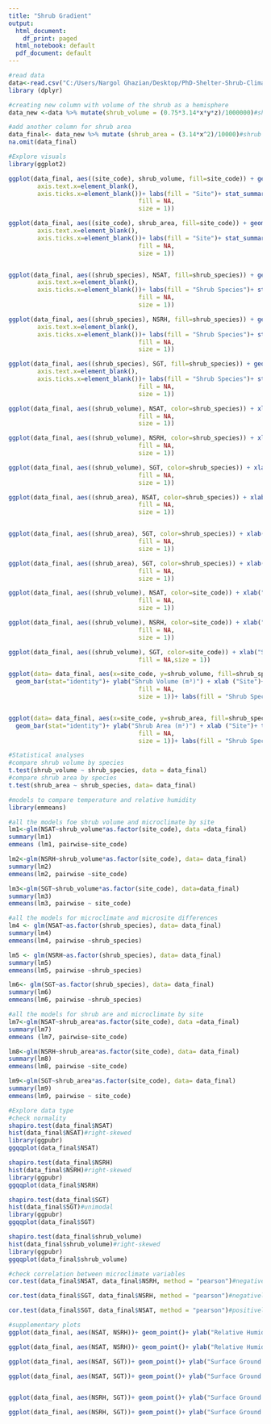 ```yaml
---
title: "Shrub Gradient"
output:
  html_document:
    df_print: paged
  html_notebook: default
  pdf_document: default
---
```



```r
#read data
data<-read.csv("C:/Users/Nargol Ghazian/Desktop/PhD-Shelter-Shrub-Climate/shrub gradient/data.csv")
library (dplyr)

#creating new column with volume of the shrub as a hemisphere
data_new <-data %>% mutate(shrub_volume = (0.75*3.14*x*y*z)/1000000)#shrub volume as m^3

#add another column for shrub area
data_final<- data_new %>% mutate (shrub_area = (3.14*x^2)/10000)#shrub area as m^2
na.omit(data_final)

```


```r
#Explore visuals 
library(ggplot2)

ggplot(data_final, aes((site_code), shrub_volume, fill=site_code)) + geom_boxplot() + xlab("Site") + ylab ("Shrub Volume (m³)")+ theme_classic()+ theme(axis.text=element_text(size=12))+theme(axis.text.x = element_text(angle = 90))+theme(axis.title.x=element_blank(),
        axis.text.x=element_blank(),
        axis.ticks.x=element_blank())+ labs(fill = "Site")+ stat_summary(fun.y=mean, colour="black", geom="point", shape=18, size=3,show_guide = FALSE)+ theme(panel.border = element_rect(color = "black",
                                    fill = NA,
                                    size = 1))

ggplot(data_final, aes((site_code), shrub_area, fill=site_code)) + geom_boxplot() + xlab("Site") + ylab ("Shrub Area (m²)")+ theme_classic()+ theme(axis.text=element_text(size=12))+theme(axis.text.x = element_text(angle = 90))+theme(axis.title.x=element_blank(),
        axis.text.x=element_blank(),
        axis.ticks.x=element_blank())+ labs(fill = "Site")+ stat_summary(fun.y=mean, colour="black", geom="point", shape=18, size=3,show_guide = FALSE)+ theme(panel.border = element_rect(color = "black",
                                    fill = NA,
                                    size = 1))


ggplot(data_final, aes((shrub_species), NSAT, fill=shrub_species)) + geom_boxplot() + xlab("Shrub Species") + ylab ("Near Surface Air Temperature (°C)")+ theme_classic()+ theme(axis.text=element_text(size=12))+theme(axis.text.x = element_text(angle = 90))+theme(axis.title.x=element_blank(),
        axis.text.x=element_blank(),
        axis.ticks.x=element_blank())+ labs(fill = "Shrub Species")+ stat_summary(fun.y=mean, colour="black", geom="point", shape=18, size=3,show_guide = FALSE)+ theme(panel.border = element_rect(color = "black",
                                    fill = NA,
                                    size = 1))

ggplot(data_final, aes((shrub_species), NSRH, fill=shrub_species)) + geom_boxplot() + xlab("Shrub Species") + ylab ("Near Surface Relative Humidity(%)")+ theme_classic()+ theme(axis.text=element_text(size=12))+theme(axis.text.x = element_text(angle = 90))+theme(axis.title.x=element_blank(),
        axis.text.x=element_blank(),
        axis.ticks.x=element_blank())+ labs(fill = "Shrub Species")+ stat_summary(fun.y=mean, colour="black", geom="point", shape=18, size=3,show_guide = FALSE)+ theme(panel.border = element_rect(color = "black",
                                    fill = NA,
                                    size = 1))

ggplot(data_final, aes((shrub_species), SGT, fill=shrub_species)) + geom_boxplot() + xlab("Shrub Species") + ylab ("Surface Ground Temperature (°C)")+ theme_classic()+ theme(axis.text=element_text(size=12))+theme(axis.text.x = element_text(angle = 90))+theme(axis.title.x=element_blank(),
        axis.text.x=element_blank(),
        axis.ticks.x=element_blank())+ labs(fill = "Shrub Species")+ stat_summary(fun.y=mean, colour="black", geom="point", shape=18, size=3,show_guide = FALSE)+ theme(panel.border = element_rect(color = "black",
                                    fill = NA,
                                    size = 1))

ggplot(data_final, aes((shrub_volume), NSAT, color=shrub_species)) + xlab("Shrub Volume (m³)") + ylab ("Near Surface Air Temperature(°C)")+ theme_classic()+ theme(axis.text=element_text(size=12))+  stat_smooth(method = "lm", formula = y ~ x)+ stat_summary(fun.y=mean, geom="point", size=2, aes(shape = shrub_species))+ labs(color="Shrub Species", shape= "Shrub Species")+ theme(panel.border = element_rect(color = "black",
                                    fill = NA,
                                    size = 1))

ggplot(data_final, aes((shrub_volume), NSRH, color=shrub_species)) + xlab("Shrub Volume (m³)") + ylab ("Near Surface Relative Humidity (%)")+ theme_classic()+ theme(axis.text=element_text(size=12))+  stat_smooth(method = "lm", formula = y ~ x)+ stat_summary(fun.y=mean, geom="point", size=2, aes(shape = shrub_species))+ labs(color="Shrub Species", shape= "Shrub Species")+ theme(panel.border = element_rect(color = "black",
                                    fill = NA,
                                    size = 1))

ggplot(data_final, aes((shrub_volume), SGT, color=shrub_species)) + xlab("Shrub Volume (m³)") + ylab ("surface Ground Temperature (°C)")+ theme_classic()+ theme(axis.text=element_text(size=12))+  stat_smooth(method = "lm", formula = y ~ x)+ stat_summary(fun.y=mean, geom="point", size=2, aes(shape = shrub_species))+ labs(color="Shrub Species", shape= "Shrub Species")+ theme(panel.border = element_rect(color = "black",
                                    fill = NA,
                                    size = 1))

ggplot(data_final, aes((shrub_area), NSAT, color=shrub_species)) + xlab("Shrub Area (m²)") + ylab ("Near Surface Relative Humidity (%)")+ theme_classic()+ theme(axis.text=element_text(size=12))+  stat_smooth(method = "lm", formula = y ~ x)+ stat_summary(fun.y=mean, geom="point", size=2, aes(shape = shrub_species))+ labs(color="Shrub Species", shape= "Shrub Species")+ theme(panel.border = element_rect(color = "black",
                                    fill = NA,
                                    size = 1))


ggplot(data_final, aes((shrub_area), SGT, color=shrub_species)) + xlab("Shrub Area (m²)") + ylab ("Near Surface Relative Humidity (%)")+ theme_classic()+ theme(axis.text=element_text(size=12))+  stat_smooth(method = "lm", formula = y ~ x)+ stat_summary(fun.y=mean, geom="point", size=2, aes(shape = shrub_species))+ labs(color="Shrub Species", shape= "Shrub Species")+ theme(panel.border = element_rect(color = "black",
                                    fill = NA,
                                    size = 1))

ggplot(data_final, aes((shrub_area), SGT, color=shrub_species)) + xlab("Shrub Area (m²)") + ylab ("Surace Ground Temperature (°C)")+ theme_classic()+ theme(axis.text=element_text(size=12))+  stat_smooth(method = "lm", formula = y ~ x)+ stat_summary(fun.y=mean, geom="point", size=2, aes(shape = shrub_species))+ labs(color="Shrub Species", shape= "Shrub Species")+ theme(panel.border = element_rect(color = "black",
                                    fill = NA,
                                    size = 1))

ggplot(data_final, aes((shrub_volume), NSAT, color=site_code)) + xlab("Shrub Volume (m³)") + ylab ("Near Surface Air Temperature(°C)")+ theme_classic()+ theme(axis.text=element_text(size=12))+  stat_smooth(method = "lm", formula = y ~ x)+ stat_summary(fun.y=mean, geom="point", size=2, aes(shape = site_code))+ labs(color="Site", shape= "Site")+ theme(panel.border = element_rect(color = "black",
                                    fill = NA,
                                    size = 1))

ggplot(data_final, aes((shrub_volume), NSRH, color=site_code)) + xlab("Shrub Volume (m³)") + ylab ("Near Surface Relative Humidity (%)")+ theme_classic()+ theme(axis.text=element_text(size=12))+  stat_smooth(method = "lm", formula = y ~ x)+ stat_summary(fun.y=mean, geom="point", size=2, aes(shape = site_code))+ labs(color="Site", shape= "Site")+ theme(panel.border = element_rect(color = "black",
                                    fill = NA,
                                    size = 1))

ggplot(data_final, aes((shrub_volume), SGT, color=site_code)) + xlab("Shrub Volume (m³)") + ylab ("Surface Ground Temperature (°C)")+ theme_classic()+ theme(axis.text=element_text(size=12))+  stat_smooth(method = "lm", formula = y ~ x)+ stat_summary(fun.y=mean, geom="point", size=2, aes(shape = site_code))+ labs(color="Site", shape= "Site")+ theme(panel.border = element_rect(color = "black",
                                    fill = NA,size = 1))

ggplot(data= data_final, aes(x=site_code, y=shrub_volume, fill=shrub_species)) +
  geom_bar(stat="identity")+ ylab("Shrub Volume (m³)") + xlab ("Site")+ theme_classic()+ theme(panel.border = element_rect(color = "black",
                                    fill = NA,
                                    size = 1))+ labs(fill = "Shrub Species")+theme(axis.text.x = element_text(angle = 90, vjust = 0.5, hjust=1))


ggplot(data= data_final, aes(x=site_code, y=shrub_area, fill=shrub_species)) +
  geom_bar(stat="identity")+ ylab("Shrub Area (m²)") + xlab ("Site")+ theme_classic()+ theme(panel.border = element_rect(color = "black",
                                    fill = NA,
                                    size = 1))+ labs(fill = "Shrub Species")+theme(axis.text.x = element_text(angle = 90, vjust = 0.5, hjust=1))

```




```r
#Statistical analyses
#compare shrub volume by species 
t.test(shrub_volume ~ shrub_species, data = data_final)
#compare shrub area by species 
t.test(shrub_area ~ shrub_species, data= data_final)

#models to compare temperature and relative humidity
library(emmeans)

#all the models foe shrub volume and microclimate by site
lm1<-glm(NSAT~shrub_volume*as.factor(site_code), data =data_final)
summary(lm1)
emmeans (lm1, pairwise~site_code)

lm2<-glm(NSRH~shrub_volume*as.factor(site_code), data= data_final)
summary(lm2)
emmeans(lm2, pairwise ~site_code)

lm3<-glm(SGT~shrub_volume*as.factor(site_code), data=data_final)
summary(lm3)
emmeans(lm3, pairwise ~ site_code)

#all the models for microclimate and microsite differences
lm4 <- glm(NSAT~as.factor(shrub_species), data= data_final)
summary(lm4)
emmeans(lm4, pairwise ~shrub_species)

lm5 <- glm(NSRH~as.factor(shrub_species), data= data_final)
summary(lm5)
emmeans(lm5, pairwise ~shrub_species)

lm6<- glm(SGT~as.factor(shrub_species), data= data_final)
summary(lm6)
emmeans(lm6, pairwise ~shrub_species)

#all the models for shrub are and microclimate by site
lm7<-glm(NSAT~shrub_area*as.factor(site_code), data =data_final)
summary(lm7)
emmeans (lm7, pairwise~site_code)

lm8<-glm(NSRH~shrub_area*as.factor(site_code), data= data_final)
summary(lm8)
emmeans(lm8, pairwise ~site_code)

lm9<-glm(SGT~shrub_area*as.factor(site_code), data= data_final)
summary(lm9)
emmeans(lm9, pairwise ~ site_code)

```
```r
#Explore data type
#check normality 
shapiro.test(data_final$NSAT)
hist(data_final$NSAT)#right-skewed
library(ggpubr)
ggqqplot(data_final$NSAT)

shapiro.test(data_final$NSRH)
hist(data_final$NSRH)#right-skewed
library(ggpubr)
ggqqplot(data_final$NSRH)

shapiro.test(data_final$SGT)
hist(data_final$SGT)#unimodal
library(ggpubr)
ggqqplot(data_final$SGT)

shapiro.test(data_final$shrub_volume)
hist(data_final$shrub_volume)#right-skewed
library(ggpubr)
ggqqplot(data_final$shrub_volume)

#check correlation between microclimate variables
cor.test(data_final$NSAT, data_final$NSRH, method = "pearson")#negatively correlated

cor.test(data_final$SGT, data_final$NSRH, method = "pearson")#negatively correlated 

cor.test(data_final$SGT, data_final$NSAT, method = "pearson")#positively correlated

#supplementary plots
ggplot(data_final, aes(NSAT, NSRH))+ geom_point()+ ylab("Relative Humidity (%)")+ xlab("Temperature (°C)")+geom_smooth(method='glm', se=FALSE)+theme_classic()

ggplot(data_final, aes(NSAT, NSRH))+ geom_point()+ ylab("Relative Humidity (%)")+ xlab("Near Surface Air Temperature (°C)")+geom_smooth(method='glm', se=FALSE)+theme_classic()+ facet_wrap(~shrub_species)

ggplot(data_final, aes(NSAT, SGT))+ geom_point()+ ylab("Surface Ground Temperature (°C)")+ xlab("Near Surface Air Temperature (°C)")+geom_smooth(method='glm', se=FALSE)+theme_classic()

ggplot(data_final, aes(NSAT, SGT))+ geom_point()+ ylab("Surface Ground Temperature (°C)")+ xlab("Near Surface Air Temperature (°C)")+geom_smooth(method='glm', se=FALSE)+theme_classic()+ facet_wrap(~shrub_species)


ggplot(data_final, aes(NSRH, SGT))+ geom_point()+ ylab("Surface Ground Temperature (°C)")+ xlab("Relative Humidity (%)")+geom_smooth(method='glm', se=FALSE)+theme_classic()

ggplot(data_final, aes(NSRH, SGT))+ geom_point()+ ylab("Surface Ground Temperature (°C)")+ xlab("Relative Humidity (%)")+geom_smooth(method='glm', se=FALSE)+theme_classic()+ facet_wrap(~shrub_species)

```

